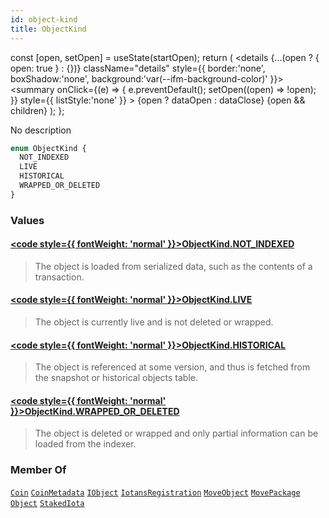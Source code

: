 ```yaml
---
id: object-kind
title: ObjectKind
---
```









  const [open, setOpen] = useState(startOpen);
  return (
    <details {...(open ? { open: true } : {})} className="details" style={{ border:'none', boxShadow:'none', background:'var(--ifm-background-color)' }}>
      <summary
        onClick={(e) => {
          e.preventDefault();
          setOpen((open) => !open);
        }}
        style={{ listStyle:'none' }}
      >
      {open ? dataOpen : dataClose}
      </summary>
      {open && children}
    </details>
  );
};








No description


```graphql
enum ObjectKind {
  NOT_INDEXED
  LIVE
  HISTORICAL
  WRAPPED_OR_DELETED
}
```




### Values

#### [<code style={{ fontWeight: 'normal' }}>ObjectKind.<b>NOT_INDEXED</b></code>](#)  
> 
> 
> The object is loaded from serialized data, such as the contents of a
> transaction.
> 

#### [<code style={{ fontWeight: 'normal' }}>ObjectKind.<b>LIVE</b></code>](#)  
> 
> 
> The object is currently live and is not deleted or wrapped.
> 

#### [<code style={{ fontWeight: 'normal' }}>ObjectKind.<b>HISTORICAL</b></code>](#)  
> 
> 
> The object is referenced at some version, and thus is fetched from the
> snapshot or historical objects table.
> 

#### [<code style={{ fontWeight: 'normal' }}>ObjectKind.<b>WRAPPED_OR_DELETED</b></code>](#)  
> 
> 
> The object is deleted or wrapped and only partial information can be
> loaded from the indexer.
> 





### Member Of

[`Coin`](/references/iota-api/iota-graphql/reference/types/objects/coin)  <Badge class="badge badge--secondary" text="object"/><Bullet />[`CoinMetadata`](/references/iota-api/iota-graphql/reference/types/objects/coin-metadata)  <Badge class="badge badge--secondary" text="object"/><Bullet />[`IObject`](/references/iota-api/iota-graphql/reference/types/interfaces/iobject)  <Badge class="badge badge--secondary" text="interface"/><Bullet />[`IotansRegistration`](/references/iota-api/iota-graphql/reference/types/objects/iotans-registration)  <Badge class="badge badge--secondary" text="object"/><Bullet />[`MoveObject`](/references/iota-api/iota-graphql/reference/types/objects/move-object)  <Badge class="badge badge--secondary" text="object"/><Bullet />[`MovePackage`](/references/iota-api/iota-graphql/reference/types/objects/move-package)  <Badge class="badge badge--secondary" text="object"/><Bullet />[`Object`](/references/iota-api/iota-graphql/reference/types/objects/object)  <Badge class="badge badge--secondary" text="object"/><Bullet />[`StakedIota`](/references/iota-api/iota-graphql/reference/types/objects/staked-iota)  <Badge class="badge badge--secondary" text="object"/>

